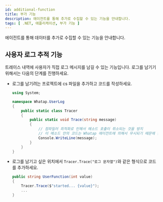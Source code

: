 ```yaml
---
id: additional-function
title: 부가 기능
description: 에이전트를 통해 추가로 수집할 수 있는 기능을 안내합니다.
tags: [ .NET, 애플리케이션, 부가 기능 ]
---
```


에이전트를 통해 데이터를 추가로 수집할 수 있는 기능을 안내합니다.

## 사용자 로그 추적 기능

트레이스 내역에 사용자가 직접 로그 메시지를 남길 수 있는 기능입니다. 로그를 남기기 위해서는 다음의 단계를 진행하세요.

* 로그를 남기려는 프로젝트에 cs 파일을 추가하고 코드를 작성하세요.

  ```csharp
  using System;

  namespace Whatap.UserLog
  {
      public static class Tracer
      {
          public static void Trace(string message)
          {
              // 컴파일러 최적화로 인해서 메소드 호출이 취소되는 것을 방지
              // 이 메소드 안의 코드는 Whatap 에이전트에 의해서 무시되기 때문에 실행되지 않습니다.
              Console.WriteLine(message);
          }
      }
  }
  ```

* 로그를 남기고 싶은 위치에서 `Tracer.Trace("로그 문자열")`와 같은 형식으로 코드를 추가하세요.

  ```csharp
  public string UserFunction(int value)
  {
      Tracer.Trace($"started... {value}");
      ...
  }
  ```